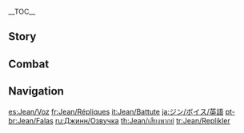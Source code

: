 {{CharacterTabs}}
{{LanguageTabs}}

__TOC__
==Story==
{{VO/Story
|character           = Jean

|vo_01_01_title      = Hello
|vo_01_01_file       = VO_{language}{character} Hello.ogg
|vo_01_01_tx         = I am Jean, the Dandelion Knight, requesting approval to join your party. From this day onwards, my honor and loyalty lie with you.

|vo_02_01_title      = Chat: Operation
|vo_02_01_file       = VO_{language}{character} Chat - Operation.ogg
|vo_02_01_tx         = It's time to move on, we shouldn't stay here.
|vo_02_02_title      = Chat: Knights of Favonius
|vo_02_02_file       = VO_{language}{character} Chat - Knights of Favonius.ogg
|vo_02_02_tx         = I do hope the [[Knights of Favonius]] are all working hard...
|vo_02_03_title      = Chat: Target
|vo_02_03_file       = VO_{language}{character} Chat - Target.ogg
|vo_02_03_tx         = Onwards! We have work to do.

<!-- Weather -->
|vo_03_01_title      = When It Rains
|vo_03_01_file       = VO_{language}{character} When It Rains.ogg
|vo_03_01_tx         = The rain won't slow me down.
|vo_03_02_title      = After the Rain
|vo_03_02_file       = VO_{language}{character} After the Rain.ogg
|vo_03_02_tx         = This weather is perfect, we should move out.
|vo_03_03_title      = When It Snows
|vo_03_03_file       = VO_{language}{character} When It Snows.ogg
|vo_03_03_tx         = Snow. Remember &mdash; tend to your boots when we return.
|vo_03_04_title      = When It's Windy
|vo_03_04_file       = VO_{language}{character} When It's Windy.ogg
|vo_03_04_tx         = Such fine weather.
|vo_03_05_title      = When the Wind Is Blowing
|vo_03_05_file       = VO_{language}{character} When the Wind Is Blowing.ogg
|vo_03_05_tx         = Legend has it the wind was unusually strong on that day too...

|vo_04_01_title      = Good Morning
|vo_04_01_file       = VO_{language}{character} Good Morning.ogg
|vo_04_01_tx         = A successful day starts from the morning. Let's give it our all today.
|vo_04_02_title      = Good Afternoon
|vo_04_02_file       = VO_{language}{character} Good Afternoon.ogg
|vo_04_02_tx         = We've still got work to do. Let's keep going.
|vo_04_03_title      = Good Evening
|vo_04_03_file       = VO_{language}{character} Good Evening.ogg
|vo_04_03_tx         = It seems I'm immune to coffee now. Perhaps I need to ask [[Lisa]] for something... a little stronger...
|vo_04_04_title      = Good Night
|vo_04_04_file       = VO_{language}{character} Good Night.ogg
|vo_04_04_tx         = Training is finished for today. Great work, you've earned a good rest.

|vo_05_01_title      = About {name}
|vo_05_01_file       = VO_{language}{character} About {character}.ogg
|vo_05_01_tx         = Today I had no choice but to cut down five [[Ruin Guard]]s to protect the people of our city... Ugh, I must continue to work harder. Though hostile, destroying such precious artifacts is still a loss to us all. I must find a less destructive way to bring them down next time...

|vo_06_01_title      = About Us: Creed
|vo_06_01_file       = VO_{language}{character} About Us - Creed.ogg
|vo_06_01_tx         = You have my complete and full support. Of course, if your path ever deviates from justice, I will not hesitate to point it out.
|vo_06_02_title      = About Us: Oath
|vo_06_02_friendship = 6
|vo_06_02_file       = VO_{language}{character} About Us - Oath.ogg
|vo_06_02_tx         = I swear by this sword, victory shall be yours.
|vo_06_03_title      = About Us: Quest
|vo_06_03_friendship = 6
|vo_06_03_file       = VO_{language}{character} About Us - Quest.ogg
|vo_06_03_tx         = Our work will not handle itself... But, I suppose the occasional short break is warranted. Let us rest for a couple of minutes.

|vo_07_01_title      = About the [[Vision]]
|vo_07_01_friendship = 4
|vo_07_01_file       = VO_{language}{character} About the Vision.ogg
|vo_07_01_tx         = "For [[Mondstadt]], as always" is the [[Gunnhildr Clan|Gunnhildr family]] motto. Every time I use my Vision, I am reminded of my [[Frederica Gunnhildr|mother]] and the hopes of the people of Mondstadt. For Mondstadt, for freedom &mdash; that is what I fight for.
|vo_07_01_mention    = Frederica Gunnhildr

|vo_07_02_title      = Something to Share
|vo_07_02_file       = VO_{language}{character} Something to Share.ogg
|vo_07_02_tx         = On behalf of the Knights of Favonius, I would like to extend my gratitude to you for all you have done for Mondstadt. Please remember to rest from time to ti... Did I miss something? What are you laughing at? Did I say something odd?

|vo_07_03_title      = Interesting Things
|vo_07_03_file       = VO_{language}{character} Interesting Things.ogg
|vo_07_03_tx         = "Dandelion, Dandelion, ride the wind to a faraway land." Who knows, the wind might take it all the way to [[Celestia]].

|vo_08_01_title      = About [[Barbara]]
|vo_08_01_friendship = 4
|vo_08_01_file       = VO_{language}{character} About Barbara.ogg
|vo_08_01_tx         = Barbara is a hard worker, but I feel she's too hard on herself sometimes... What? You ask me how I know all this? It's because the order also manages the [[Church of Favonius|Church]].
|vo_08_01_mention    = Barbara

|vo_08_02_title      = About [[Lisa]]
|vo_08_02_friendship = 4
|vo_08_02_file       = VO_{language}{character} About Lisa.ogg
|vo_08_02_tx         = When Lisa is around, I always have peace of mind.
|vo_08_02_mention    = Lisa

|vo_08_03_title      = About [[Amber]]
|vo_08_03_friendship = 4
|vo_08_03_file       = VO_{language}{character} About Amber.ogg
|vo_08_03_tx         = I must say that Amber's development has impressed me recently. I hope that one day, her deeds will become the words of a bard's tale.
|vo_08_03_mention    = Amber

|vo_08_04_title      = About [[Kaeya]]
|vo_08_04_friendship = 4
|vo_08_04_file       = VO_{language}{character} About Kaeya.ogg
|vo_08_04_tx         = Is that right...? Kaeya also gave you some suggestions. He is an excellent knight after all &mdash; this is a fact no one can deny.
|vo_08_04_mention    = Kaeya

|vo_08_05_title      = About [[Klee]]
|vo_08_05_friendship = 4
|vo_08_05_file       = VO_{language}{character} About Klee.ogg
|vo_08_05_tx         = Though it may be said that it is in a child's nature to play, the things Klee plays with are far from toys. I can never take my eyes off her.
|vo_08_05_mention    = Klee

|vo_08_06_title      = About [[Albedo]]
|vo_08_06_friendship = 4
|vo_08_06_file       = VO_{language}{character} About Albedo.ogg
|vo_08_06_tx         = Sometimes I feel that terms like "genius" were originally created for Albedo.
|vo_08_06_mention    = Albedo

|vo_08_07_title      = About [[Varka]]
|vo_08_07_friendship = 4
|vo_08_07_file       = VO_{language}{character} About Varka.ogg
|vo_08_07_tx         = Grand Master Varka is the legend of his generation. On the day of his triumphant return, I shall be sure to personally introduce you to him. I'm sure you too will be in awe of his greatness.
|vo_08_07_mention    = Varka

|vo_08_08_title      = About [[Noelle]]
|vo_08_08_friendship = 4
|vo_08_08_file       = VO_{language}{character} About Noelle.ogg
|vo_08_08_tx         = Noelle... She puts enormous effort into trying to become a Knight of Favonius. However, I fear she is not quite ready for the dangers that lie beyond Mondstadt's walls.
|vo_08_08_mention    = Noelle

|vo_08_09_title      = About [[Rosaria]]
|vo_08_09_friendship = 4
|vo_08_09_file       = VO_{language}{character} About Rosaria.ogg
|vo_08_09_tx         = Some may see Sister Rosaria as one who complains about how bothersome her work is, but she does her job well. Last time I saw her I told her she could come find me should she ever need help, to which she simply replied that doing so would be even more bothersome. I need to work harder to become of more assistance to the people of Mondstadt.
|vo_08_09_mention    = Rosaria

|vo_08_10_title      = About [[Diluc]]: Disillusion
|vo_08_10_friendship = 4
|vo_08_10_file       = VO_{language}{character} About Diluc - Disillusion.ogg
|vo_08_10_tx         = Master Diluc has his reasons for being so critical of the Knights of Favonius. I am not proud of the way things went, but I cannot change the past. All I can do is keep working hard, in the hope he may one day see us in a better light... This is my duty.
|vo_08_10_mention    = Diluc

|vo_08_11_title      = About [[Diluc]]: Respect
|vo_08_11_friendship = 4
|vo_08_11_file       = VO_{language}{character} About Diluc - Respect.ogg
|vo_08_11_tx         = Master Diluc is my senior, and I have the utmost respect for him. Though we have gone separate ways, I can sense we share the same strong commitment to protecting Mondstadt at all costs.
|vo_08_11_mention    = Diluc

|vo_08_12_title      = About [[Sucrose]]
|vo_08_12_friendship = 4
|vo_08_12_file       = VO_{language}{character} About Sucrose.ogg
|vo_08_12_tx         = Sucrose is also a rare talent in the field of alchemy. Under Albedo's mentorship, she is sure to flourish. I am sure her future will be bright. The only thing is... Ahem, I was momentarily lost in thought. It is nothing. Nothing bad, anyway.
|vo_08_12_mention    = Albedo,Sucrose

|vo_08_13_title      = About [[Eula]]
|vo_08_13_friendship = 4
|vo_08_13_file       = VO_{language}{character} About Eula.ogg
|vo_08_13_tx         = Eula? Um... Please, do not hold her unfortunate background against her. The Knights of Favonius evaluate each person impartially. Eula has a clear sense of right and wrong and is more talented than most. The controversial statements that she makes from time to time are just a product of her personality. For instance, she always mentions wanting to challenge me, but I don't mind.
|vo_08_13_mention    = Eula

|vo_08_14_title      = About [[Mika]]
|vo_08_14_friendship = 4
|vo_08_14_file       = VO_{language}{character} About Mika.ogg
|vo_08_14_tx         = The Grand Master placed Mika on the front line of the expedition team not simply because he met the requirements of the mission &mdash; more importantly, he was impressed by Mika's hardworking and grounded nature. From my own perspective, I feel very honored to work with someone like him.
|vo_08_14_mention    = Varka,Mika

|vo_09_01_title      = More About {name}: I
|vo_09_01_file       = VO_{language}{character} More About {character} - 01.ogg
|vo_09_01_tx         = I shoulder the knights' trust and the people's hope. It is for this reason, I must stay vigilant.
|vo_09_02_title      = More About {name}: II
|vo_09_02_friendship = 3
|vo_09_02_file       = VO_{language}{character} More About {character} - 02.ogg
|vo_09_02_tx         = [[Vennessa]]'s title &mdash; "Dandelion Knight" &mdash; has been passed down from generation to generation. Countless great knights were awarded with this honor and I will not bring shame to this name. Thus, I must keep going. I must become the sword and aegis of the people.
|vo_09_02_mention    = Vennessa
|vo_09_03_title      = More About {name}: III
|vo_09_03_friendship = 4
|vo_09_03_file       = VO_{language}{character} More About {character} - 03.ogg
|vo_09_03_tx         = Only glorious victories are recorded in legends and history books. Surely even the great knights of old must have had their struggles?<br>Wind, please show me the path.
|vo_09_04_title      = More About {name}: IV
|vo_09_04_friendship = 5
|vo_09_04_file       = VO_{language}{character} More About {character} - 04.ogg
|vo_09_04_tx         = When I'm wholeheartedly devoted to my work, all of my troubles and and even my sense of time seem to just slip away. Hmm, Grand Master Varka did say to me: "Jean, there is no better candidate for this task"...
|vo_09_04_mention    = Varka
|vo_09_05_title      = More About {name}: V
|vo_09_05_friendship = 6
|vo_09_05_file       = VO_{language}{character} More About {character} - 05.ogg
|vo_09_05_tx         = As I walk with you, the path ahead becomes clearer. It's almost as if I have finally found someone I can trust, I wonder if...<br>No, this must mean that I am still lacking in strength... I must not give up, I will not &mdash; I cannot fail the knights and the people of Mondstadt. Still... thank you.

|vo_10_01_title      = {name}'s Hobbies
|vo_10_01_file       = VO_{language}{character} Hobbies.ogg
|vo_10_01_tx         = Maybe we can discuss the tales of legendary heroes. Have you heard the story of the heroic king of [[Khaenri'ah]]?
|vo_10_02_title      = {name}'s Troubles
|vo_10_02_file       = VO_{language}{character} Troubles.ogg
|vo_10_02_tx         = If only there was some kind of mysterious potion that could keep me awake forever... I need to have a talk with Lisa tomorrow.
|vo_10_02_mention    = Lisa
|vo_10_03_title      = Favorite Food
|vo_10_03_file       = VO_{language}{character} Favorite Food.ogg
|vo_10_03_tx         = It's been ages since I had a pizza at [[Cat's Tail]]. If only they delivered...
|vo_10_04_title      = Least Favorite Food
|vo_10_04_file       = VO_{language}{character} Least Favorite Food.ogg
|vo_10_04_tx         = A true knight can't afford to be a picky eater.

<!-- Receiving a Gift -->
|vo_11_01_title      = Receiving a Gift: I
|vo_11_01_file       = VO Jean Receiving a Gift - 01.ogg
|vo_11_01_tx         = Not only is the taste magnificent, but you've also made sure it was healthy. You have my gratitude.

|vo_11_02_title      = Receiving a Gift: II
|vo_11_02_file       = VO Jean Receiving a Gift - 02.ogg
|vo_11_02_tx         = Hmm yes, I feel a lot more energetic now, thanks to you.

|vo_11_03_title      = Receiving a Gift: III
|vo_11_03_file       = VO Jean Receiving a Gift - 03.ogg
|vo_11_03_tx         = Ahem... all in all, I appreciate the effort.

|vo_12_01_title      = Birthday
|vo_12_01_file       = VO_{language}{character} Birthday.ogg
|vo_12_01_tx         = Today is a day worth celebrating. If you must ask why, well, let me remind you that today is when you, the one who is blessed by the wind, came into the world. Since this is your birthday, I'll allow you to take it easy.<br>Ahem... ♪Happy birthday to you...♪<br>Uh... Please forgive my presumptuousness. I hope this gift is to your liking.

|vo_13_01_title      = Feelings About Ascension: Intro
|vo_13_01_ascension  = 1
|vo_13_01_file       = VO_{language}{character} Feelings About Ascension - 01.ogg
|vo_13_01_tx         = Good. On to our next objective.
|vo_13_02_title      = Feelings About Ascension: Building Up
|vo_13_02_ascension  = 2
|vo_13_02_file       = VO_{language}{character} Feelings About Ascension - 02.ogg
|vo_13_02_tx         = As the wind continues to blow, so too shall I continue to fight.
|vo_13_03_title      = Feelings About Ascension: Climax
|vo_13_03_ascension  = 4
|vo_13_03_file       = VO_{language}{character} Feelings About Ascension - 03.ogg
|vo_13_03_tx         = Although we have peace, we must not become complacent. As the Acting Grand Master, I must remain vigilant.
|vo_13_04_title      = Feelings About Ascension: Conclusion
|vo_13_04_ascension  = 6
|vo_13_04_file       = VO_{language}{character} Feelings About Ascension - 04.ogg
|vo_13_04_tx         = I am still not good enough. Ever since I met you, I have been indebted to you for your assistance. My gratitude...<br>Wind, please forgive my selfishness. Not as the Acting Grand Master, but as Jean - I hereby swear that my sword shall always go with you.
}}

==Combat==
{{Combat VO
|character           = Jean

|skill_1_tx          = Go as one!
|skill_2_tx          = Hah!
|skill_3_tx          = Huh!

|burst_1_tx          = Wind, hear me!
|burst_2_tx          = I swear by my sword!
|burst_3_tx          = Barbatos, guide us.
|burst_3_mention     = Barbatos,Venti

|sprint-s_1_file     = Sprint Start 01,Sprint Start 02,Sprint Start 03

|glider_1_file       = Deploying Wind Glider 01,Deploying Wind Glider 02,Deploying Wind Glider 03

|chest_1_tx          = What a pleasant surprise.
|chest_2_tx          = Hmm, things are going a little too smoothly today...
|chest_3_tx          = I hope the others find some.

|low-hp_1_tx         = I'm... I'm fine...
|low-hp_2_tx         = My companions... need me...
|low-hp_3_tx         = I can not give up...

|ally-low-hp_1_tx    = You're injured... get to safety!
|ally-low-hp_2_tx    = I'll take over.

|fallen_1_tx         = Mondstadt...
|fallen_2_tx         = Everyone has their limits...
|fallen_3_tx         = I have failed...

|hit-l_1_file        = Light Hit Taken 01,Light Hit Taken 02,Light Hit Taken 03,Light Hit Taken 04,Light Hit Taken 05,Light Hit Taken 06

|hit-h_1_tx          = Ugh! Barely a scratch!
|hit-h_2_file        = Heavy Hit Taken 02,Heavy Hit Taken 03,Heavy Hit Taken 04,Heavy Hit Taken 05,Heavy Hit Taken 06

|join_1_tx           = We may leave at any time.
|join_2_tx           = Ready for anything.
|join_3_tx           = Let the wind lead.

|atk-l_1_file        = Light Attack 01,Light Attack 02,Light Attack 03,Light Attack 04,Light Attack 05,Light Attack 06

|atk-m_1_file        = Mid Attack 01,Mid Attack 02,Mid Attack 03

|atk-h_1_file        = Heavy Attack 01,Heavy Attack 02

|climb_1_file        = Climbing 01,Climbing 02,Climbing 03,Climbing 04,Climbing 05

|jump_1_file         = Jumping 01,Jumping 02,Jumping 03,Jumping 04,Jumping 05
}}

==Navigation==
{{Character Navbox|VO}}

[[es:Jean/Voz]]
[[fr:Jean/Répliques]]
[[it:Jean/Battute]]
[[ja:ジン/ボイス/英語]]
[[pt-br:Jean/Falas]]
[[ru:Джинн/Озвучка]]
[[th:Jean/เสียงพากย์]]
[[tr:Jean/Replikler]]